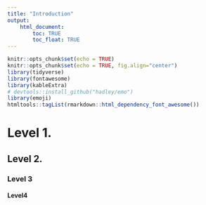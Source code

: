 ```yaml
---
title: "Introduction"
output: 
    html_document:
        toc: TRUE
        toc_float: TRUE
---
```


```r
knitr::opts_chunk$set(echo = TRUE)
knitr::opts_chunk$set(echo = TRUE, fig.align="center")
library(tidyverse)
library(fontawesome)
library(kableExtra)
# devtools::install_github("hadley/emo")
library(emoji)
htmltools::tagList(rmarkdown::html_dependency_font_awesome())
```

<!-- https://stackoverflow.com/questions/48506712/kable-kableextra-cells-with-hyperlinks  -->
<!-- <link rel="stylesheet" href="styles.css" type="text/css"> -->
<!-- <link rel="stylesheet" href="academicons.min.css"/> -->
<!-- Webpage tutorial: http://www.emilyzabor.com/tutorials/rmarkdown_websites_tutorial.html  -->


# Level 1. 

## Level 2. 

### Level 3

#### Level4

